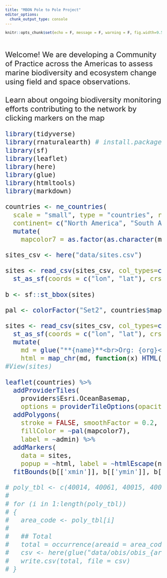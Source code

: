 ```yaml
---
title: "MBON Pole to Pole Project"
editor_options:
  chunk_output_type: console
---
```


```r
knitr::opts_chunk$set(echo = F, message = F, warning = F, fig.width=9.5, fig.height=12)
```
<br>
<br>
<font size="5">
Welcome! We are developing a Community of Practice across the Americas to assess marine biodiversity and ecosystem change using field and space observations.
<br>
<br>
Learn about ongoing biodiversity monitoring efforts contributing to the network by clicking markers on the map

```r
library(tidyverse)
library(rnaturalearth) # install.packages("rnaturalearth")
library(sf)
library(leaflet)
library(here)
library(glue)
library(htmltools)
library(markdown)

countries <- ne_countries(
  scale = "small", type = "countries", returnclass = "sf",
  continent= c("North America", "South America")) %>%
  mutate(
    mapcolor7 = as.factor(as.character(mapcolor7)))

sites_csv <- here("data/sites.csv")

sites <- read_csv(sites_csv, col_types=cols()) %>%
  st_as_sf(coords = c("lon", "lat"), crs = 4326)

b <- sf::st_bbox(sites)

pal <- colorFactor("Set2", countries$mapcolor7)
```

```r
sites <- read_csv(sites_csv, col_types=cols()) %>%
  st_as_sf(coords = c("lon", "lat"), crs = 4326) %>%
  mutate(
    md = glue("**{name}**<br>Org: {org}<br>Country: {str_to_upper(country)}<br>↪[ Visit](z_{id}.html)"),
    html = map_chr(md, function(x) HTML(markdownToHTML(text=x, fragment.only=T))))
#View(sites)

leaflet(countries) %>%
  addProviderTiles(
    providers$Esri.OceanBasemap,
    options = providerTileOptions(opacity = 0.5)) %>%
  addPolygons(
    stroke = FALSE, smoothFactor = 0.2, fillOpacity = 0.8,
    fillColor = ~pal(mapcolor7),
    label = ~admin) %>%
  addMarkers(
    data = sites,
    popup = ~html, label = ~htmlEscape(name)) %>%
  fitBounds(b[['xmin']], b[['ymin']], b[['xmax']], b[['ymax']])
```

```r
# poly_tbl <- c(40014, 40061, 40015, 40016, 40013, 40011, 40003, 21000, 20001)
# 
# for (i in 1:length(poly_tbl))
# {
#   area_code <- poly_tbl[i]
#   
#   ## Total
#   total = occurrence(areaid = area_code, taxonid = c(51, 1806, 882, 3))
#   csv <- here(glue("data/obis/obis_{area_code}.csv"))
#   write.csv(total, file = csv)
# }
```


